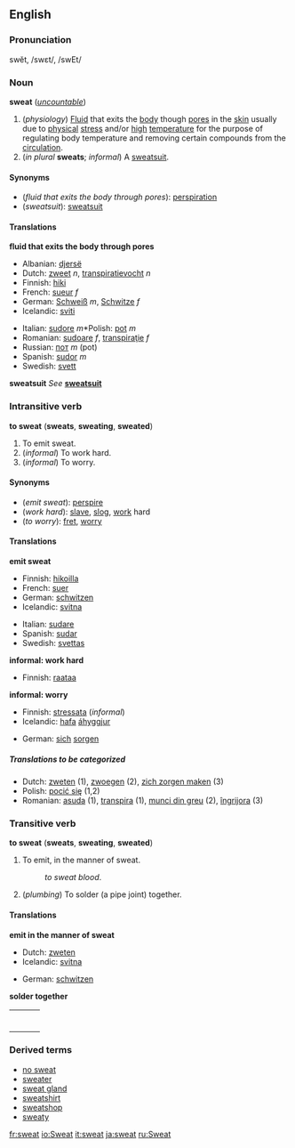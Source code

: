 ==English==
===Pronunciation===
swĕt, /swɛt/, /swEt/

===Noun===
'''sweat''' (''[[uncountable]]'')
#(''physiology'') [[Fluid]] that exits the [[body]] though [[pore]]s in the [[skin]] usually due to [[physical]] [[stress]] and/or [[high]] [[temperature]] for the purpose of regulating body temperature and removing certain compounds from the [[circulation]].
#(''in plural'' '''sweats'''; ''informal'') A [[sweatsuit]].

====Synonyms====
*(''fluid that exits the body through pores''): [[perspiration]]
*(''sweatsuit''): [[sweatsuit]]

====Translations====

'''fluid that exits the body through pores'''
{{top}}
*Albanian: [[djersë]]
*Dutch: [[zweet]] ''n'', [[transpiratievocht]] ''n''
*Finnish: [[hiki]]
*French: [[sueur]] ''f''
*German: [[Schweiß]] ''m'', [[Schwitze]] ''f''
*Icelandic: [[sviti]]
{{mid}}
*Italian: [[sudore]] ''m''*Polish: [[pot#Polish|pot]] ''m''
*Romanian: [[sudoare]] ''f'', [[transpiraţie]] ''f''
*Russian: [[пот]] ''m'' (pot)
*Spanish: [[sudor]] ''m''
*Swedish: [[svett]]
{{bottom}}

'''sweatsuit'''
''See'' '''[[sweatsuit]]'''

=== Intransitive verb ===
'''to sweat''' ('''sweats''', '''sweating''', '''sweated''')

#To emit sweat.
#(''informal'') To work hard.
#(''informal'') To worry.

====Synonyms====
*(''emit sweat''): [[perspire]]
*(''work hard''): [[slave]], [[slog]], [[work]] hard
*(''to worry''): [[fret]], [[worry]]

====Translations====

'''emit sweat'''
{{top}}
*Finnish: [[hikoilla]]
*French: [[suer]]
*German: [[schwitzen]]
*Icelandic: [[svitna]]
{{mid}}
*Italian: [[sudare]]
*Spanish: [[sudar]]
*Swedish: [[svettas]]
{{bottom}}

'''informal: work hard'''
<!--Note: add INFORMAL or SLANG terms to this table, where these exist-->
{{top}}
<!--Put translations for languages from A to I here-->
*Finnish: [[raataa]]
{{mid}}
<!--Put translations for languages from J to Z here-->
{{bottom}}

'''informal: worry'''
<!--Note: add INFORMAL or SLANG terms to this table, where these exist-->
{{top}}
<!--Put translations for languages from A to I here-->
*Finnish: [[stressata]] (''informal'')
*Icelandic: [[hafa]] [[áhyggjur]]
{{mid}}
<!--Put translations for languages from J to Z here-->
*German: [[sich]] [[sorgen]]<!--is this informal?-->
{{bottom}}

=====Translations to be categorized=====
{{checktrans}}
*Dutch: [[zweten]] (1), [[zwoegen]] (2), [[zich zorgen maken]] (3)
*Polish: [[pocić się]] (1,2)
*Romanian: [[asuda]] (1), [[transpira]] (1), [[munci din greu]] (2), [[îngrijora]] (3)

=== Transitive verb ===
'''to sweat''' ('''sweats''', '''sweating''', '''sweated''')

#To emit, in the manner of sweat.
#:''to sweat blood''.
#(''plumbing'') To solder (a pipe joint) together.

====Translations====

'''emit in the manner of sweat'''
{{top}}
*Dutch: [[zweten]]
*Icelandic: [[svitna]]
{{mid}}
*German: [[schwitzen]]
{{bottom}}

'''solder together'''
{| border=0  width=100%
|-
|bgcolor="#FFFFE0" valign=top width=48%|
{|
<!--Put translations for languages from A to I here-->
|}
| width=1% |
|bgcolor="#FFFFE0" valign=top width=48%|
{|
<!--Put translations for languages from J to Z here-->
|}
|}

===Derived terms===
*[[no sweat]]
*[[sweater]]
*[[sweat gland]]
*[[sweatshirt]]
*[[sweatshop]]
*[[sweaty]]
[[fr:sweat]]
[[io:Sweat]]
[[it:sweat]]
[[ja:sweat]]
[[ru:Sweat]]